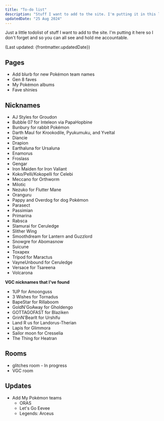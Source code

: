 ```yaml
---
title: "To-do list"
description: "Stuff I want to add to the site. I'm putting it in this list so I don't forget."
updatedDate: "25 Aug 2024"
---
```


Just a little todolist of stuff I want to add to the site. I'm putting it here so I don't forget and so you can all see and hold me accountable.

(Last updated: {frontmatter.updatedDate})

## Pages

* Add blurb for new Pokémon team names
* Gen 8 faves
* My Pokémon albums
* Fave shinies

## Nicknames

* AJ Styles for Groudon
* Bubble 07 for Inteleon via PapaHopbine
* Bunbury for rabbit Pokémon
* Darth Maul for Krookodile, Pyukumuku, and Yveltal
* Diancie
* Drapion
* Earthaluna for Ursaluna
* Enamorus
* Froslass
* Gengar
* Iron Maiden for Iron Valiant
* Koko/Pelli/Kokopelli for Celebi
* Meccano for Orthworm
* Milotic
* Nezuko for Flutter Mane
* Oranguru
* Pappy and Overdog for dog Pokémon
* Parasect
* Passimian
* Primarina
* Rabsca
* Slamurai for Ceruledge
* Slither Wing
* Smoothdream for Lantern and Guzzlord
* Snowgre for Abomasnow
* Suicune
* Toxapex
* Tripod for Maractus
* VayneUnbound for Ceruledge
* Versace for Tsareena
* Volcarona

**VGC nicknames that I've found**

* 1UP for Amoonguss
* 3 Wishes for Tornadus
* BapeStar for Rillaboom
* GoldN'GoAway for Gholdengo
* GOTTAGOFAST for Blaziken
* GrinN'BearIt for Urshifu
* Land R us for Landorus-Therian
* Lapis for Glimmora
* Sailor moon for Cresselia
* The Thing for Heatran

## Rooms

* glitches room - In progress
* VGC room

## Updates

* Add My Pokémon teams
	* ORAS
	* Let's Go Eevee
	* Legends: Arceus